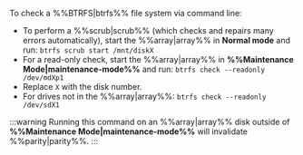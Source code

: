 To check a %%BTRFS|btrfs%% file system via command line:

- To perform a %%scrub|scrub%% (which checks and repairs many errors automatically), start the %%array|array%% in **Normal mode** and run: `btrfs scrub start /mnt/diskX`
- For a read-only check, start the %%array|array%% in **%%Maintenance Mode|maintenance-mode%%** and run: `btrfs check --readonly /dev/mdXp1`
- Replace `X` with the disk number.
- For drives not in the %%array|array%%: `btrfs check --readonly /dev/sdX1`

:::warning
Running this command on an %%array|array%% disk outside of **%%Maintenance Mode|maintenance-mode%%** will invalidate %%parity|parity%%.
:::
